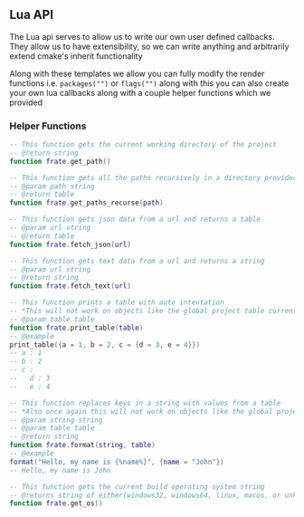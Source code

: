 

## Lua API


The Lua api serves to allow us to write our own user defined callbacks.
They allow us to have extensibility, so we can write anything and 
arbitrarily extend cmake's inherit functionality


Along with these templates we allow you can fully modify the render functions i.e. `packages("")` or `flags("")` along with this you can also create your own lua callbacks along with a couple helper functions which we provided

### Helper Functions

```lua
-- This function gets the current working directory of the project
-- @return string
function frate.get_path()

-- This function gets all the paths recursively in a directory provided
-- @param path string
-- @return table
function frate.get_paths_recurse(path)

-- This function gets json data from a url and returns a table
-- @param url string
-- @return table
function frate.fetch_json(url)

-- This function gets text data from a url and returns a string
-- @param url string
-- @return string
function frate.fetch_text(url)

-- This function prints a table with auto intentation
-- *This will not work on objects like the global project table currently*
-- @param table table
function frate.print_table(table)
-- @example
print_table({a = 1, b = 2, c = {d = 3, e = 4}})
-- a : 1
-- b : 2
-- c :
--   d : 3
--   e : 4

-- This function replaces keys in a string with values from a table
-- *Also once again this will not work on objects like the global project table currently, each table must be created in that instance*
-- @param string string
-- @param table table
-- @return string
function frate.format(string, table)
-- @example
format("Hello, my name is {%name%}", {name = "John"})
-- Hello, my name is John

-- This function gets the current build operating system string
-- @returns string of either(windows32, windows64, linux, macos, or unknown)
function frate.get_os()

```

